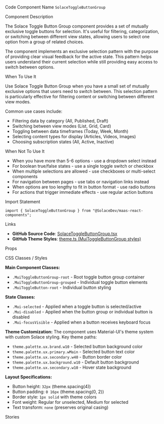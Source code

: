 
<Meta of={SolaceToggleButtonGroupStories} />

<Title>Solace Toggle Button Group</Title>

<Description of={SolaceToggleButtonGroupStories} />

<Subtitle>Code Component Name</Subtitle>
`SolaceToggleButtonGroup`

<Subtitle>Component Description</Subtitle>

The Solace Toggle Button Group component provides a set of mutually exclusive toggle buttons for selection. It's useful for filtering, categorization, or switching between different view states, allowing users to select one option from a group of related choices.

The component implements an exclusive selection pattern with the purpose of providing clear visual feedback for the active state. This pattern helps users understand their current selection while still providing easy access to switch between options.

<Subtitle>When To Use It</Subtitle>

Use Solace Toggle Button Group when you have a small set of mutually exclusive options that users need to switch between. This selection pattern is particularly effective for filtering content or switching between different view modes.

Common use cases include:

- Filtering data by category (All, Published, Draft)
- Switching between view modes (List, Grid, Card)
- Toggling between data timeframes (Today, Week, Month)
- Selecting content types for display (Articles, Videos, Images)
- Choosing subscription states (All, Active, Inactive)

<Subtitle>When Not To Use It</Subtitle>

- When you have more than 5-6 options - use a dropdown select instead
- For boolean true/false states - use a single toggle switch or checkbox
- When multiple selections are allowed - use checkboxes or multi-select components
- For navigation between pages - use tabs or navigation links instead
- When options are too lengthy to fit in button format - use radio buttons
- For actions that trigger immediate effects - use regular action buttons

<Subtitle>Import Statement</Subtitle>

```tsx
import { SolaceToggleButtonGroup } from "@SolaceDev/maas-react-components";
```

<Subtitle>Links</Subtitle>

- **GitHub Source Code**: [SolaceToggleButtonGroup.tsx](https://github.com/SolaceDev/maas-react-components/blob/main/src/components/form/SolaceToggleButtonGroup.tsx)
- **GitHub Theme Styles**: <a href="https://github.com/SolaceDev/maas-react-components/blob/main/src/resources/theme.ts#:~:text=MuiToggleButtonGroup" target="_blank">theme.ts (MuiToggleButtonGroup styles)</a>

<Subtitle>Props</Subtitle>

<ArgTypes of={SolaceToggleButtonGroupStories} />

<Subtitle>CSS Classes / Styles</Subtitle>

**Main Component Classes:**

- `.MuiToggleButtonGroup-root` - Root toggle button group container
- `.MuiToggleButtonGroup-grouped` - Individual toggle button elements
- `.MuiToggleButton-root` - Individual button styling

**State Classes:**

- `.Mui-selected` - Applied when a toggle button is selected/active
- `.Mui-disabled` - Applied when the button group or individual button is disabled
- `.Mui-focusVisible` - Applied when a button receives keyboard focus

**Theme Customization:**
The component uses Material-UI's theme system with custom Solace styling. Key theme paths:

- `theme.palette.ux.brand.w10` - Selected button background color
- `theme.palette.ux.primary.wMain` - Selected button text color
- `theme.palette.ux.secondary.w40` - Button border color
- `theme.palette.ux.background.w10` - Default button background
- `theme.palette.ux.secondary.w10` - Hover state background

**Layout Specifications:**

- Button height: `32px` (theme.spacing(4))
- Button padding: `0 16px` (theme.spacing(0, 2))
- Border style: `1px solid` with theme colors
- Font weight: Regular for unselected, Medium for selected
- Text transform: `none` (preserves original casing)

<Subtitle>Stories</Subtitle>

<CustomStories />
